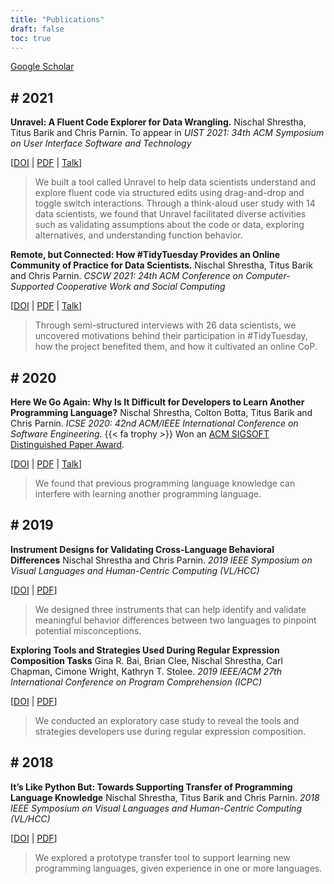 ```yaml
---
title: "Publications"
draft: false
toc: true
---
```


[Google Scholar](https://scholar.google.com/citations?user=HGu73BYAAAAJ&hl=en)

# 2021
---

**Unravel: A Fluent Code Explorer for Data Wrangling.** Nischal Shrestha, Titus Barik and Chris Parnin. To appear in *UIST 2021: 34th ACM Symposium on User Interface Software and Technology* 

[[DOI](https://doi.org/10.1145/3472749.3474744) | [PDF](/docs/unravel.pdf) | [Talk](https://www.youtube.com/watch?v=wJ77e39XVEs)]

> We built a tool called Unravel to help data scientists understand and explore fluent code via structured edits using drag-and-drop and toggle switch interactions. Through a think-aloud user study with 14 data scientists, we found that Unravel facilitated diverse activities such as validating assumptions about the code or data, exploring alternatives, and understanding function behavior.

**Remote, but Connected: How #TidyTuesday Provides an Online Community of Practice for Data Scientists.** Nischal Shrestha, Titus Barik and Chris Parnin. *CSCW 2021: 24th ACM Conference on Computer-Supported Cooperative Work and Social Computing* 

[[DOI](https://doi.org/10.1145/3449126) | [PDF](/docs/tidytuesday.pdf) | [Talk](https://youtu.be/kMm4tKKOtjU)] 

> Through semi-structured interviews with 26 data scientists, we uncovered motivations behind their participation in #TidyTuesday, how the project benefited them, and how it cultivated an online CoP.

# 2020
---

**Here We Go Again: Why Is It Difficult for Developers to Learn Another Programming Language?** Nischal Shrestha, Colton Botta, Titus Barik and Chris Parnin. *ICSE 2020: 42nd ACM/IEEE International Conference on Software Engineering.* {{< fa trophy >}} Won an [ACM SIGSOFT Distinguished Paper Award](http://nischalshrestha.me/docs/icse20award.pdf). 

[[DOI](https://doi.org/10.1145/3377811.3380352) | [PDF](/docs/cross_language_interference.pdf) | [Talk](https://t.co/lK34TjFAJn?amp=1)]

> We found that previous programming language knowledge can interfere with learning another programming language.

# 2019
---

**Instrument Designs for Validating Cross-Language Behavioral Differences** Nischal Shrestha and Chris Parnin. *2019 IEEE Symposium on Visual Languages and Human-Centric Computing (VL/HCC)* 

[[DOI](https://doi.org/10.1109/VLHCC.2019.8818911) | [PDF](/docs/Misconceptions_VLHCC_19.pdf)]

> We designed three instruments that can help identify and validate meaningful behavior differences between two languages to pinpoint potential misconceptions.

**Exploring Tools and Strategies Used During Regular Expression Composition Tasks** Gina R. Bai, Brian Clee, Nischal Shrestha, Carl Chapman, Cimone Wright, Kathryn T. Stolee. *2019 IEEE/ACM 27th International Conference on Program Comprehension (ICPC)* 

[[DOI](https://doi.org/10.1109/ICPC.2019.00039) | [PDF](https://ginabai.github.io/PaperPreprints/icpc2019_RegexVideo.pdf)]

> We conducted an exploratory case study to reveal the tools and strategies developers use during regular expression composition.

# 2018
---

**It's Like Python But: Towards Supporting Transfer of Programming Language Knowledge** Nischal Shrestha, Titus Barik and Chris Parnin. *2018 IEEE Symposium on Visual Languages and Human-Centric Computing (VL/HCC)* 

[[DOI](https://doi.org/10.1109/VLHCC.2018.8506508) | [PDF](/docs/ItsLikePythonBut.pdf)]

> We explored a prototype transfer tool to support learning new programming languages, given experience in one or more languages.
